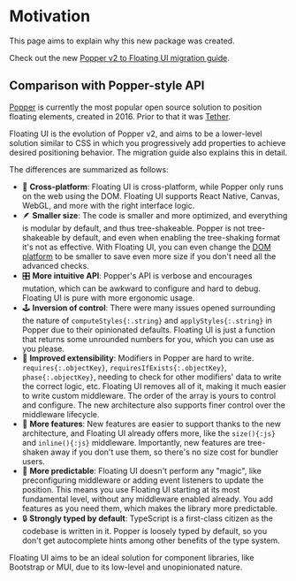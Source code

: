 # Motivation

This page aims to explain why this new package was created.

Check out the new
[Popper v2 to Floating UI migration guide](/docs/migration).

## Comparison with Popper-style API

[Popper](https://popper.js.org) is currently the most popular
open source solution to position floating elements, created
in 2016. Prior to that it was
[Tether](https://tetherjs.dev/docs/welcome/).

Floating UI is the evolution of Popper v2, and aims to be a
lower-level solution similar to CSS in which you progressively
add properties to achieve desired positioning behavior. The
migration guide also explains this in detail.

The differences are summarized as follows:

- 📱 **Cross-platform**: Floating UI is cross-platform, while
  Popper only runs on the web using the DOM. Floating UI supports
  React Native, Canvas, WebGL, and more with the right interface
  logic.
- 🪶 **Smaller size**: The code is smaller and more optimized,
  and everything is modular by default, and thus tree-shakeable.
  Popper is not tree-shakeable by default, and even when enabling
  the tree-shaking format it's not as effective. With Floating
  UI, you can even change the [DOM platform](/docs/platform) to
  be smaller to save even more size if you don't need all the
  advanced checks.
- 🎛️ **More intuitive API**: Popper's API is verbose and
  encourages mutation, which can be awkward to configure and hard
  to debug. Floating UI is pure with more ergonomic usage.
- 🕹️ **Inversion of control**: There were many issues opened
  surrounding the nature of `computeStyles{:.string}` and
  `applyStyles{:.string}` in Popper due to their opinionated
  defaults. Floating UI is just a function that returns some
  unrounded numbers for you, which you can use as you please.
- 💪 **Improved extensibility**: Modifiers in Popper are hard to
  write. `requires{:.objectKey}`,
  `requiresIfExists{:.objectKey}`, `phase{:.objectKey}`, needing
  to check for other modifiers' data to write the correct logic,
  etc. Floating UI removes all of it, making it much easier to
  write custom middleware. The order of the array is yours to
  control and configure. The new architecture also supports finer
  control over the middleware lifecycle.
- 💎 **More features**: New features are easier to support thanks
  to the new architecture, and Floating UI already offers more,
  like the `size(){:js}` and `inline(){:js}` middleware.
  Importantly, new features are tree-shaken away if you don't use
  them, so there's no size cost for bundler users.
- 🔮 **More predictable**: Floating UI doesn't perform any
  "magic", like preconfiguring middleware or adding event
  listeners to update the position. This means you use Floating
  UI starting at its most fundamental level, without any
  middleware enabled already. You add features as you need them,
  which makes the library more predictable.
- 🔒 **Strongly typed by default**: TypeScript is a first-class
  citizen as the codebase is written in it. Popper is loosely
  typed by default, so you don't get autocomplete hints among
  other benefits of the type system.

Floating UI aims to be an ideal solution for component libraries,
like Bootstrap or MUI, due to its low-level and unopinionated
nature.
